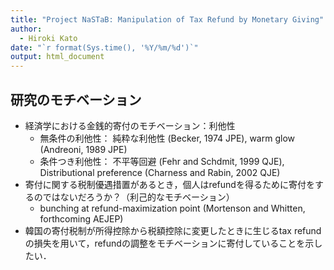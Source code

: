 ```yaml
---
title: "Project NaSTaB: Manipulation of Tax Refund by Monetary Giving"
author:
  - Hiroki Kato
date: "`r format(Sys.time(), '%Y/%m/%d')`"
output: html_document
---
```


## 研究のモチベーション

- 経済学における金銭的寄付のモチベーション：利他性
  - 無条件の利他性： 純粋な利他性 (Becker, 1974 JPE), warm glow (Andreoni, 1989 JPE)
  - 条件つき利他性： 不平等回避 (Fehr and Schdmit, 1999 QJE), Distributional preference (Charness and Rabin, 2002 QJE) 
- 寄付に関する税制優遇措置があるとき，個人はrefundを得るために寄付をするのではないだろうか？（利己的なモチベーション）
  - bunching at refund-maximization point (Mortenson and Whitten, forthcoming AEJEP)
- 韓国の寄付税制が所得控除から税額控除に変更したときに生じるtax refundの損失を用いて，refundの調整をモチベーションに寄付していることを示したい．